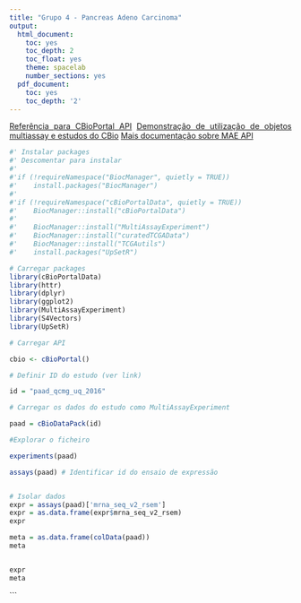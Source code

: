 ```yaml
---
title: "Grupo 4 - Pancreas Adeno Carcinoma"
output:
  html_document:
    toc: yes
    toc_depth: 2
    toc_float: yes
    theme: spacelab
    number_sections: yes
  pdf_document:
    toc: yes
    toc_depth: '2'
---
```

<style>
  body {text-align:justify}
</style>


[Referência para CBioPortal API](https://cbioportal.github.io/2020-cbioportal-r-workshop/)
[Demonstração de utilização de objetos multiassay e estudos do CBio](https://cbioportal.github.io/2020-cbioportal-r-workshop/Example2.pdf)
[Mais documentação sobre MAE API](https://github.com/waldronlab/MultiAssayExperiment/wiki/MultiAssayExperiment-API)


```r
#' Instalar packages
#' Descomentar para instalar
#'
#'if (!requireNamespace("BiocManager", quietly = TRUE))
#'    install.packages("BiocManager")
#'
#'if (!requireNamespace("cBioPortalData", quietly = TRUE))
#'    BiocManager::install("cBioPortalData")
#'    
#'    BiocManager::install("MultiAssayExperiment")
#'    BiocManager::install("curatedTCGAData")
#'    BiocManager::install("TCGAutils")
#'    install.packages("UpSetR")
```
```r
# Carregar packages
library(cBioPortalData)
library(httr)
library(dplyr)
library(ggplot2)
library(MultiAssayExperiment)
library(S4Vectors)
library(UpSetR)

# Carregar API

cbio <- cBioPortal()

# Definir ID do estudo (ver link)

id = "paad_qcmg_uq_2016"

# Carregar os dados do estudo como MultiAssayExperiment 

paad = cBioDataPack(id)
```
```r


#Explorar o ficheiro

experiments(paad)

assays(paad) # Identificar id do ensaio de expressão


# Isolar dados
expr = assays(paad)['mrna_seq_v2_rsem'] 
expr = as.data.frame(expr$mrna_seq_v2_rsem)
expr

meta = as.data.frame(colData(paad))
meta



```


```r
expr
meta

```


```

